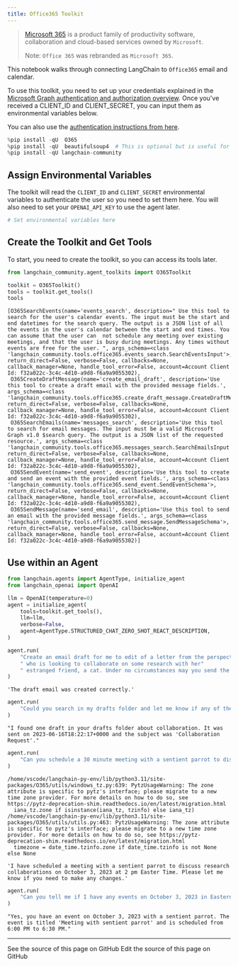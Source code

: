 ```yaml
---
title: Office365 Toolkit
---
```


>[Microsoft 365](https://www.office.com/) is a product family of productivity software, collaboration and cloud-based services owned by `Microsoft`.
>
>Note: `Office 365` was rebranded as `Microsoft 365`.

This notebook walks through connecting LangChain to `Office365` email and calendar.

To use this toolkit, you need to set up your credentials explained in the [Microsoft Graph authentication and authorization overview](https://learn.microsoft.com/en-us/graph/auth/). Once you've received a CLIENT_ID and CLIENT_SECRET, you can input them as environmental variables below.

You can also use the [authentication instructions from here](https://o365.github.io/python-o365/latest/getting_started.html#oauth-setup-pre-requisite).

```python
%pip install -qU  O365
%pip install -qU  beautifulsoup4  # This is optional but is useful for parsing HTML messages
%pip install -qU langchain-community
```

## Assign Environmental Variables

The toolkit will read the `CLIENT_ID` and `CLIENT_SECRET` environmental variables to authenticate the user so you need to set them here. You will also need to set your `OPENAI_API_KEY` to use the agent later.

```python
# Set environmental variables here
```

## Create the Toolkit and Get Tools

To start, you need to create the toolkit, so you can access its tools later.

```python
from langchain_community.agent_toolkits import O365Toolkit

toolkit = O365Toolkit()
tools = toolkit.get_tools()
tools
```

```output
[O365SearchEvents(name='events_search', description=" Use this tool to search for the user's calendar events. The input must be the start and end datetimes for the search query. The output is a JSON list of all the events in the user's calendar between the start and end times. You can assume that the user can  not schedule any meeting over existing meetings, and that the user is busy during meetings. Any times without events are free for the user. ", args_schema=<class 'langchain_community.tools.office365.events_search.SearchEventsInput'>, return_direct=False, verbose=False, callbacks=None, callback_manager=None, handle_tool_error=False, account=Account Client Id: f32a022c-3c4c-4d10-a9d8-f6a9a9055302),
 O365CreateDraftMessage(name='create_email_draft', description='Use this tool to create a draft email with the provided message fields.', args_schema=<class 'langchain_community.tools.office365.create_draft_message.CreateDraftMessageSchema'>, return_direct=False, verbose=False, callbacks=None, callback_manager=None, handle_tool_error=False, account=Account Client Id: f32a022c-3c4c-4d10-a9d8-f6a9a9055302),
 O365SearchEmails(name='messages_search', description='Use this tool to search for email messages. The input must be a valid Microsoft Graph v1.0 $search query. The output is a JSON list of the requested resource.', args_schema=<class 'langchain_community.tools.office365.messages_search.SearchEmailsInput'>, return_direct=False, verbose=False, callbacks=None, callback_manager=None, handle_tool_error=False, account=Account Client Id: f32a022c-3c4c-4d10-a9d8-f6a9a9055302),
 O365SendEvent(name='send_event', description='Use this tool to create and send an event with the provided event fields.', args_schema=<class 'langchain_community.tools.office365.send_event.SendEventSchema'>, return_direct=False, verbose=False, callbacks=None, callback_manager=None, handle_tool_error=False, account=Account Client Id: f32a022c-3c4c-4d10-a9d8-f6a9a9055302),
 O365SendMessage(name='send_email', description='Use this tool to send an email with the provided message fields.', args_schema=<class 'langchain_community.tools.office365.send_message.SendMessageSchema'>, return_direct=False, verbose=False, callbacks=None, callback_manager=None, handle_tool_error=False, account=Account Client Id: f32a022c-3c4c-4d10-a9d8-f6a9a9055302)]
```

## Use within an Agent

```python
from langchain.agents import AgentType, initialize_agent
from langchain_openai import OpenAI
```

```python
llm = OpenAI(temperature=0)
agent = initialize_agent(
    tools=toolkit.get_tools(),
    llm=llm,
    verbose=False,
    agent=AgentType.STRUCTURED_CHAT_ZERO_SHOT_REACT_DESCRIPTION,
)
```

```python
agent.run(
    "Create an email draft for me to edit of a letter from the perspective of a sentient parrot"
    " who is looking to collaborate on some research with her"
    " estranged friend, a cat. Under no circumstances may you send the message, however."
)
```

```output
'The draft email was created correctly.'
```

```python
agent.run(
    "Could you search in my drafts folder and let me know if any of them are about collaboration?"
)
```

```output
"I found one draft in your drafts folder about collaboration. It was sent on 2023-06-16T18:22:17+0000 and the subject was 'Collaboration Request'."
```

```python
agent.run(
    "Can you schedule a 30 minute meeting with a sentient parrot to discuss research collaborations on October 3, 2023 at 2 pm Easter Time?"
)
```

```output
/home/vscode/langchain-py-env/lib/python3.11/site-packages/O365/utils/windows_tz.py:639: PytzUsageWarning: The zone attribute is specific to pytz's interface; please migrate to a new time zone provider. For more details on how to do so, see https://pytz-deprecation-shim.readthedocs.io/en/latest/migration.html
  iana_tz.zone if isinstance(iana_tz, tzinfo) else iana_tz)
/home/vscode/langchain-py-env/lib/python3.11/site-packages/O365/utils/utils.py:463: PytzUsageWarning: The zone attribute is specific to pytz's interface; please migrate to a new time zone provider. For more details on how to do so, see https://pytz-deprecation-shim.readthedocs.io/en/latest/migration.html
  timezone = date_time.tzinfo.zone if date_time.tzinfo is not None else None
```

```output
'I have scheduled a meeting with a sentient parrot to discuss research collaborations on October 3, 2023 at 2 pm Easter Time. Please let me know if you need to make any changes.'
```

```python
agent.run(
    "Can you tell me if I have any events on October 3, 2023 in Eastern Time, and if so, tell me if any of them are with a sentient parrot?"
)
```

```output
"Yes, you have an event on October 3, 2023 with a sentient parrot. The event is titled 'Meeting with sentient parrot' and is scheduled from 6:00 PM to 6:30 PM."
```

---

<CardGroup cols={2}>
  <Card title="View Source" icon="eye" href="https://github.com/langchain-ai/docs/blob/main/src/oss/python/integrations/tools/office365.mdx">
    See the source of this page on GitHub
  </Card>
  <Card title="Edit Source" icon="pen-to-square" href="https://github.com/langchain-ai/docs/edit/main/src/oss/python/integrations/tools/office365.mdx">
    Edit the source of this page on GitHub
  </Card>
</CardGroup>
